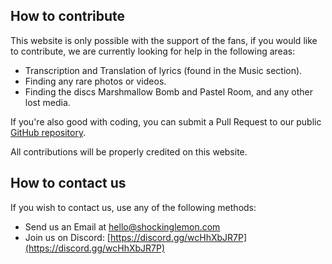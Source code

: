 ## How to contribute

This website is only possible with the support of the fans, if you would like to contribute, we are currently looking for help in the following areas:

- Transcription and Translation of lyrics (found in the Music section).
- Finding any rare photos or videos.
- Finding the discs Marshmallow Bomb and Pastel Room, and any other lost media.

If you're also good with coding, you can submit a Pull Request to our public [GitHub repository](https://github.com/Dannymx/shockinglemon.com).

All contributions will be properly credited on this website.

## How to contact us

If you wish to contact us, use any of the following methods:

- Send us an Email at [hello@shockinglemon.com](mailto:hello@shockinglemon.com)
- Join us on Discord: [https://discord.gg/wcHhXbJR7P](https://discord.gg/wcHhXbJR7P)
